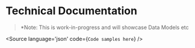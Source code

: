 
<Meta title="Forms/Docs: Technical Documentation" />


# Technical Documentation

> \*Note: This is work-in-progress and will showcase Data Models etc


<Source
  language='json'
  code={`Code samples here`}
/>